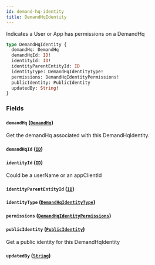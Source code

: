 ```yaml
---
id: demand-hq-identity
title: DemandHqIdentity
---
```



Indicates a User or App has permissions on a DemandHq


```graphql
type DemandHqIdentity {
  demandHq: DemandHq
  demandHqId: ID!
  identityId: ID!
  identityParentEntityId: ID
  identityType: DemandHqIdentityType!
  permissions: DemandHqIdentityPermissions!
  publicIdentity: PublicIdentity
  updatedBy: String!
}
```


### Fields

#### `demandHq` ([`DemandHq`](/developers/demandhq-apis/demand-api/graphql/reference/objects/demand-hq))

Get the demandHq associated with this DemandHqIdentity.


#### `demandHqId` ([`ID`](/developers/demandhq-apis/demand-api/graphql/reference/scalars/id))




#### `identityId` ([`ID`](/developers/demandhq-apis/demand-api/graphql/reference/scalars/id))

Could be a userName or an appClientId


#### `identityParentEntityId` ([`ID`](/developers/demandhq-apis/demand-api/graphql/reference/scalars/id))




#### `identityType` ([`DemandHqIdentityType`](/developers/demandhq-apis/demand-api/graphql/reference/enums/demand-hq-identity-type))




#### `permissions` ([`DemandHqIdentityPermissions`](/developers/demandhq-apis/demand-api/graphql/reference/objects/demand-hq-identity-permissions))




#### `publicIdentity` ([`PublicIdentity`](/developers/demandhq-apis/demand-api/graphql/reference/objects/public-identity))

Get a public identity for this DemandHqIdentity


#### `updatedBy` ([`String`](/developers/demandhq-apis/demand-api/graphql/reference/scalars/string))






